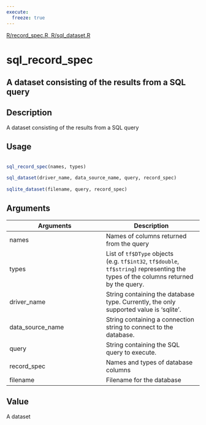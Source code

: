 ```yaml
---
execute:
  freeze: true
---
```


[R/record_spec.R, R/sql_dataset.R](https://github.com/rstudio/tfdatasets//blob/main/R/record_spec.R, R/sql_dataset.R#L) 

# sql_record_spec

## A dataset consisting of the results from a SQL query

## Description
 A dataset consisting of the results from a SQL query 


## Usage
```r
 
sql_record_spec(names, types) 
 
sql_dataset(driver_name, data_source_name, query, record_spec) 
 
sqlite_dataset(filename, query, record_spec) 
```

## Arguments
|Arguments|Description|
|---|---|
| names | Names of columns returned from the query |
| types | List of `tf$DType` objects (e.g. `tf$int32`, `tf$double`, `tf$string`) representing the types of the columns returned by the query. |
| driver_name | String containing the database type. Currently, the only supported value is 'sqlite'. |
| data_source_name | String containing a connection string to connect to the database. |
| query | String containing the SQL query to execute. |
| record_spec | Names and types of database columns |
| filename | Filename for the database |



## Value
 A dataset 




